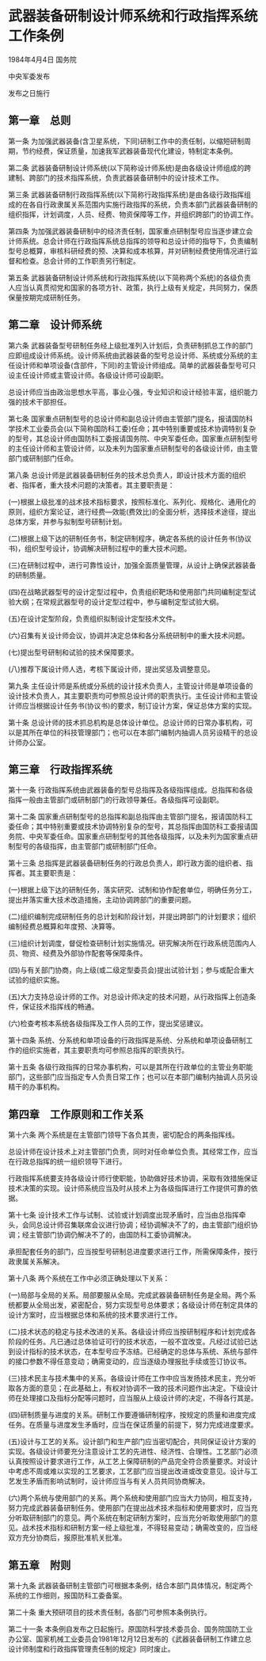 # 武器装备研制设计师系统和行政指挥系统工作条例

1984年4月4日 国务院

中央军委发布

发布之日施行

  

## 第一章　总则

第一条 为加强武器装备(含卫星系统，下同)研制工作中的责任制，以缩短研制周期，节约经费，保证质量，加速我军武器装备现代化建设，特制定本条例。

第二条 武器装备研制设计师系统(以下简称设计师系统)是由各级设计师组成的跨建制、跨部门的技术指挥系统，负责武器装备研制中的设计技术工作。

第三条 武器装备研制行政指挥系统(以下简称行政指挥系统)是由各级行政指挥组成的在各自行政隶属关系范围内实施行政指挥的系统，负责本部门武器装备研制的组织指挥，计划调度，人员、经费、物资保障等工作，并组织跨部门的协调工作。

第四条 为加强武器装备研制中的经济责任制，国家重点研制型号应当逐步建立会计师系统。总会计师在行政指挥系统总指挥的领导和总设计师的指导下，负责编制型号总概算，审核科研经费的预、决算和成本核算，并对研制经费使用情况进行监督和检查。总会计师的工作职责另行制定。

第五条 武器装备研制设计师系统和行政指挥系统(以下简称两个系统)的各级负责人应当认真贯彻党和国家的各项方针、政策，执行上级有关规定，共同努力，保质保量按期完成研制任务。

## 第二章　设计师系统

第六条 武器装备型号研制任务经上级批准列入计划后，负责研制抓总工作的部门应即组成设计师系统。设计师系统由武器装备的型号总设计师、系统或分系统的主任设计师和单项设备(含部件，下同)的主管设计师组成。简单的武器装备型号可只设主任设计师或主管设计师。各级设计师可设副职。

总设计师应当由政治思想水平高，事业心强，专业知识和设计经验丰富，组织能力强的技术干部担任。

第七条 国家重点研制型号的总设计师和副总设计师由主管部门提名，报请国防科学技术工业委员会(以下简称国防科工委)任命；其中特别重要或技术协调特别复杂的型号，其总设计师由国防科工委报请国务院、中央军委任命。国家重点研制型号的主任设计师和主管设计师，以及未列为国家重点研制型号的各级设计师，由主管部门或研制部门任命。

第八条 总设计师是武器装备研制任务的技术总负责人，即设计技术方面的组织者、指挥者，重大技术问题的决策者。其主要职责是：

(一)根据上级批准的战术技术指标要求，按照标准化、系列化、规格化、通用化的原则，组织方案论证，进行经费—效能(费效比)的全面分析，选择技术途径，提出总体方案，并参与拟制型号研制计划。

(二)根据上级下达的研制任务书，制定研制程序，确定各系统的设计任务书(协议书)，组织型号设计，协调解决研制过程中的重大技术问题。

(三)在研制过程中，进行可靠性设计，加强全面质量管理，从设计上确保武器装备的研制质量。

(四)在战略武器型号的设计定型过程中，负责组织靶场和使用部门共同编制定型试验大纲；在常规武器型号的设计定型过程中，参与编制定型试验大纲。

(五)在设计定型阶段，负责组织拟制设计定型技术文件。

(六)召集有关设计师会议，协调并决定总体和各分系统研制中的重大技术问题。

(七)提出型号研制和试验的技术保障要求。

(八)推荐下属设计师人选，考核下属设计师，提出奖惩及调整意见。

第九条 主任设计师是系统或分系统的设计技术负责人，主管设计师是单项设备的设计技术负责人，其主要职责均可参照总设计师的职责执行。主任设计师和主管设计师应当根据设计任务书(协议书)的要求，制订设计方案，保证总体方案的实现。

第十条 总设计师的技术抓总机构是总体设计单位。总设计师的日常办事机构，可以是其所在单位的科技管理部门；也可以在本部门编制内抽调人员另设精干的总设计师办公室。

## 第三章　行政指挥系统

第十一条 行政指挥系统由武器装备的型号总指挥及各级指挥组成。总指挥和各级指挥一般由主管部门或研制部门的行政领导兼任。各级指挥可设副职。

第十二条 国家重点研制型号的总指挥和副总指挥由主管部门提名，报请国防科工委任命；其中特别重要或技术协调特别复杂的型号，其总指挥由国防科工委报请国务院、中央军委任命。国家重点研制型号的其他各级指挥，以及未列为国家重点研制型号的各级指挥，由主管部门或研制部门任命。

第十三条 总指挥是武器装备研制任务的行政总负责人，即行政方面的组织者、指挥者。其主要职责是：

(一)根据上级下达的研制任务，落实研究、试制和协作配套单位，明确任务分工，提出并落实重大技术改造措施，主动协调跨部门的重要问题。

(二)组织编制完成研制任务的总计划和阶段计划，并提出跨部门的计划要求；组织编制经费总概算和年度预、决算等。

(三)组织计划调度，督促检查研制计划实施情况。研究解决所在行政系统范围内人员、物资、经费及外部协作配套等保障条件。

(四)与有关部门协商，向上级(或二级定型委员会)提出试验计划；参与或配合重大试验的组织实施。

(五)大力支持总设计师的工作。对总设计师决定的技术问题，从行政指挥上创造条件，保证技术指挥线的畅通。

(六)检查考核本系统各级指挥及工作人员的工作，提出奖惩建议。

第十四条 系统、分系统和单项设备的行政指挥是系统、分系统和单项设备研制工作的组织实施者，其主要职责均可参照总指挥的职责执行。

第十五条 各级行政指挥的日常办事机构，可以是其所在行政单位的主管业务职能部门，这些部门应当指定专人负责日常工作；也可以在本部门编制内抽调人员另设精干的办事机构。

## 第四章　工作原则和工作关系

第十六条 两个系统是在主管部门领导下各负其责，密切配合的两条指挥线。

总设计师在设计技术上对主管部门负责，同时对任命单位负责。其经常工作，应当在行政总指挥的统一组织领导下进行。

行政指挥系统要支持各级设计师行使职能，协助做好技术协调，采取有效措施保证技术决策的实现。设计师系统应当及时从技术上为各级指挥进行工作提供可靠的依据。

第十七条 设计技术工作与试制、试验或计划调度出现矛盾时，应当由总指挥牵头，会同总设计师召集联席会议进行协调；经协调解决不了的，由主管部门组织协调；经主管部门协调仍解决不了的，由国防科工委协调解决。

承担配套任务的部门，应当按型号研制总进度要求进行工作，所需保障条件，按行政隶属关系解决。

第十八条 两个系统在工作中必须正确处理以下关系：

(一)局部与全局的关系。局部要服从全局。完成武器装备研制任务是全局。两个系统都要从全局出发，紧密配合，努力实现型号总体要求；各级设计师在制定具体的设计方案时，应当根据总体和系统的技术要求进行工作。

(二)技术状态的稳定与技术改进的关系。各级设计师应当按研制程序和计划完成各阶段的任务。凡已通过总体验证可行的技术状态，一般不宜改变。凡经过试验已达到设计指标的技术状态，在本型号应予冻结。已经确定的总体与系统、系统与部件的接口参数不得任意变动；确需变动的，应当逐级办理报批手续或签订协议书。

(三)技术民主与技术集中的关系。各级设计师在工作中应当发扬技术民主，充分听取各方面的意见；在此基础上，有权对协调不一致的技术问题作出决定。下级设计师在处理接口及指标分配等问题时，应当服从上级设计师的决定，不得各行其是。

(四)研制质量与进度的关系。研制工作要遵循研制程序，按规定的质量和进度完成任务。在质量与进度发生矛盾时，应当在保证质量的前提下，努力完成进度要求。

(五)设计与工艺的关系。设计部门和生产部门应当密切配合，共同保证设计方案的实现。各级设计师要充分注意设计工艺的先进性、经济性、合理性。工艺部门必须认真按照设计要求进行工作，从工艺上保障研制的产品完全符合质量要求。对设计中考虑不周或难以实现的工艺要求，工艺部门应当提出改进或改变意见。设计与工艺发生矛盾而影响试制时，设计师应当与有关人员共同协商解决。

(六)两个系统与使用部门的关系。两个系统和使用部门应当大力协同，相互支持，努力完成武器装备研制任务。使用部门在提出战术技术指标和使用要求时，应当充分听取研制部门的意见。两个系统在制定研制方案时，应当充分听取使用部门的意见。战术技术指标和研制方案一经上级批准，不得轻易变动；确需改变的，应当经双方充分协商后，报原批准机关批准。

## 第五章　附则

第十九条 武器装备研制主管部门可根据本条例，结合本部门具体情况，制定两个系统的工作细则，报国防科工委备案。

第二十条 重大预研项目的技术责任制，各部门可参照本条例执行。

第二十一条 本条例自发布之日起施行。原国防科学技术委员会、国务院国防工业办公室、国家机械工业委员会1981年12月12日发布的《武器装备研制工作建立总设计师制度和行政指挥管理责任制的规定》同时废止。